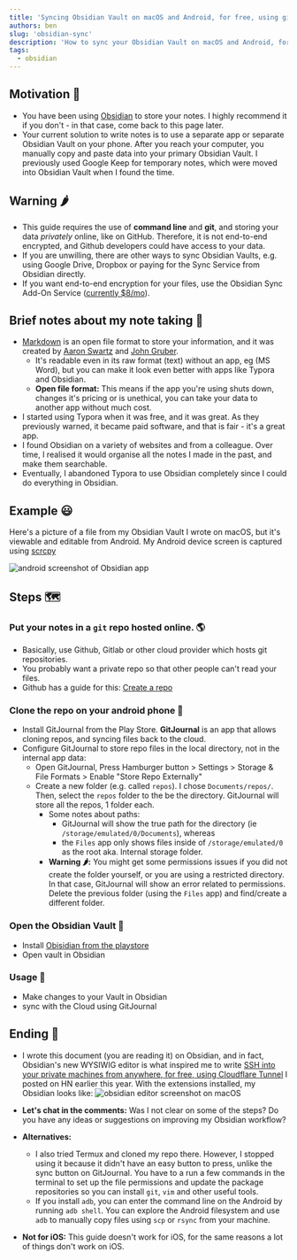 ```yaml
---
title: 'Syncing Obsidian Vault on macOS and Android, for free, using git'
authors: ben
slug: 'obsidian-sync'
description: 'How to sync your Obsidian Vault on macOS and Android, for free, using git'
tags:
  - obsidian
---
```


## Motivation 💪
- You have been using [Obsidian](https://obsidian.md/) to store your notes. I highly recommend it if you don't - in that case, come back to this page later.
- Your current solution to write notes is to use a separate app or separate Obsidian Vault on your phone. After you reach your computer, you manually copy and paste data into your primary Obsidian Vault. I previously used Google Keep for temporary notes, which were moved into Obsidian Vault when I found the time.
## Warning 🌶
- This guide requires the use of **command line** and **git**, and storing your data *privately* online, like on GitHub. Therefore, it is not end-to-end encrypted, and Github developers could have access to your data.
- If you are unwilling, there are other ways to sync Obsidian Vaults, e.g. using Google Drive, Dropbox or paying for the Sync Service from Obsidian directly.
- If you want end-to-end encryption for your files, use the Obsidian Sync Add-On Service ([currently $8/mo](https://obsidian.md/pricing)).
## Brief notes about my note taking 📝
- [Markdown](https://www.markdownguide.org/) is an open file format to store your information, and it was created by [Aaron Swartz](https://en.wikipedia.org/wiki/Aaron_Swartz) and [John Gruber](https://en.wikipedia.org/wiki/John_Gruber). 
    - It's readable even in its raw format (text) without an app, eg (MS Word), but you can make it look even better with apps like Typora and Obsidian.
    - **Open file format:** This means if the app you're using shuts down, changes it's pricing or is unethical, you can take your data to another app without much cost.
- I started using Typora when it was free, and it was great. As they previously warned, it became paid software, and that is fair - it's a great app.
- I found Obsidian on a variety of websites and from a colleague. Over time, I realised it would organise all the notes I made in the past, and make them searchable.
- Eventually, I abandoned Typora to use Obsidian completely since I could do everything in Obsidian.

## Example 😃

Here's a picture of a file from my Obsidian Vault I wrote on macOS, but it's viewable and editable from Android. My Android device screen is captured using [scrcpy](https://github.com/Genymobile/scrcpy)

![android screenshot of Obsidian app](./jetson_notes.png)

## Steps 🗺
### Put your notes in a  `git` repo hosted online. 🌎
- Basically, use Github, Gitlab or other cloud provider which hosts git repositories.
- You probably want a private repo so that other people can't read your files.
- Github has a guide for this: [Create a repo](https://docs.github.com/en/get-started/quickstart/create-a-repo)
### Clone the repo on your android phone 📲
- Install GitJournal from the Play Store. **GitJournal** is an app that allows cloning repos, and syncing files back to the cloud.
- Configure GitJournal to store repo files in the local directory, not in the internal app data:
    - Open GitJournal, Press Hamburger button > Settings > Storage & File Formats > Enable "Store Repo Externally"
    - Create a new folder (e.g. called `repos`). I chose `Documents/repos/`.  Then, select the `repos` folder to the be the directory. GitJournal will store all the repos, 1 folder each.
        - Some notes about paths:
            - GitJournal will show the true path for the directory (ie  `/storage/emulated/0/Documents`), whereas
            - the `Files` app only shows files inside of `/storage/emulated/0` as the root aka. Internal storage folder. 
        - **Warning 🌶:** You might get some permissions issues if you did not create the folder yourself, or you are using a restricted directory. In that case, GitJournal will show an error related to permissions. Delete the previous folder (using the `Files` app) and find/create a different folder.
### Open the Obsidian Vault 📖
- Install [Obisidian from the playstore](https://play.google.com/store/apps/details?id=md.obsidian)
- Open vault in Obsidian
### Usage 🔁
- Make changes to your Vault in Obsidian
- sync with the Cloud using GitJournal
## Ending 👋
- I wrote this document (you are reading it) on Obsidian, and in fact, Obsidian's new WYSIWIG editor is what inspired me to write [SSH into your private machines from anywhere, for free, using Cloudflare Tunnel](https://news.ycombinator.com/item?id=30283987) I posted on HN earlier this year. With the extensions installed, my Obsidian looks like:
![obsidian editor screenshot on macOS](./writing.png)

- **Let's chat in the comments:** Was I not clear on some of the steps? Do you have any ideas or suggestions on improving my Obsidian workflow?
- **Alternatives:** 
    - I also tried Termux and cloned my repo there. However, I stopped using it because it didn't have an easy button to press, unlike the sync button on GitJournal. You have to a run a few commands in the terminal to set up the file permissions and update the package repositories so you can install `git`, `vim` and other useful tools.
    - If you install `adb`, you can enter the command line on the Android by running `adb shell`. You can explore the Android filesystem and use `adb` to manually copy files using `scp` or `rsync` from your machine.
- **Not for iOS:** This guide doesn't work for iOS, for the same reasons a lot of things don't work on iOS. 
